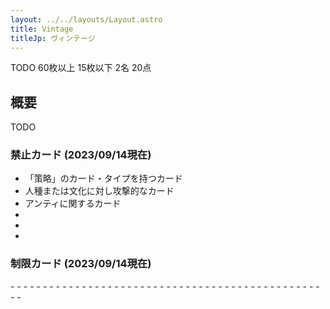 ```yaml
---
layout: ../../layouts/Layout.astro
title: Vintage
titleJp: ヴィンテージ
---
```



<div class="flex gap-2 m-2 flex-wrap justify-center">
  <Card title="カードプール" class="flex-none basis-80 xl:basis-96">
    <AreaIcon slot="img" />
    TODO
  </Card>
  <Card title="デッキ枚数" class="flex-none basis-80 xl:basis-96">
    <CardsIcon slot="img" />
    60枚以上
  </Card>
  <Card title="サイドボード枚数" class="flex-none basis-80 xl:basis-96">
    <PlusIcon slot="img" />
    15枚以下
  </Card>
  <Card title="プレイ人数" class="flex-none basis-80 xl:basis-96">
    <PeopleIcon slot="img" />
    2名
  </Card>
  <Card title="開始ライフ" class="flex-none basis-80 xl:basis-96">
    <HeartIcon slot="img" />
    20点
  </Card>
  <OXCard title="プレイ可能環境" class="flex-none basis-80 xl:basis-96" list={[
		{name:"Paper", value: true},
		{name:"Magic Online", value: true},
		{name:"Magic Arena", value: false}
	]}>
    <CircleIcon slot="img"/>
  </OXCard>
</div>

## 概要

TODO

### 禁止カード (2023/09/14現在)

- 「策略」のカード・タイプを持つカード
- 人種または文化に対し攻撃的なカード
- アンティに関するカード
- <CardName name="Chaos Orb" />
- <CardName name="Falling Star" />
- <CardName name="Shahrazad" />

### 制限カード (2023/09/14現在)

<div class="three-column-list">
	- <CardName name="Ancestral Recall" />
	- <CardName name="Balance" nameJp="天秤" />
	- <CardName name="Black Lotus" />
	- <CardName name="Brainstorm" nameJp="渦まく知識" />
	- <CardName name="Chalice of the Void" nameJp="虚空の杯" />
	- <CardName name="Channel" nameJp="チャネル" />
	- <CardName name="Demonic Consultation" />
	- <CardName name="Demonic Tutor" nameJp="悪魔の教示者" />
	- <CardName name="Dig Through Time" nameJp="時を越えた探索" />
	- <CardName name="Flash" nameJp="閃光" />
	- <CardName name="Gitaxian Probe" nameJp="ギタクシア派の調査" />
	- <CardName name="Golgari Grave-Troll" nameJp="ゴルガリの墓トロール" />
	- <CardName name="Gush" nameJp="噴出" />
	- <CardName name="Imperial Seal" nameJp="伝国の玉璽" />
	- <CardName name="Karn, the Great Creator" nameJp="大いなる創造者、カーン" />
	- <CardName name="Library of Alexandria" />
	- <CardName name="Lion's Eye Diamond" nameJp="ライオンの瞳のダイアモンド" />
	- <CardName name="Lodestone Golem" nameJp="磁石のゴーレム" />
	- <CardName name="Lotus Petal" nameJp="水蓮の花びら" />
	- <CardName name="Mana Crypt" nameJp="魔力の墓所" />
	- <CardName name="Mana Vault" nameJp="魔力の櫃" />
	- <CardName name="Memory Jar" nameJp="記憶の壺" />
	- <CardName name="Mental Misstep" nameJp="精神的つまづき" />
	- <CardName name="Merchant Scroll" nameJp="商人の巻物" />
	- <CardName name="Mind's Desire" nameJp="精神の願望" />
	- <CardName name="Monastery Mentor" nameJp="僧院の導師" />
	- <CardName name="Mox Emerald" />
	- <CardName name="Mox Jet" />
	- <CardName name="Mox Pearl" />
	- <CardName name="Mox Ruby" />
	- <CardName name="Mox Sapphire" />
	- <CardName name="Mystical Tutor" nameJp="神秘の教示者" />
	- <CardName name="Mystic Forge" nameJp="神秘の炉" />
	- <CardName name="Narset, Parter of Veils" nameJp="覆いを割く者、ナーセット" />
	- <CardName name="Necropotence" nameJp="ネクロポーテンス" />
	- <CardName name="Ponder" nameJp="思案" />
	- <CardName name="Sol Ring" nameJp="太陽の指輪" />
	- <CardName name="Strip Mine" nameJp="露天鉱床" />
	- <CardName name="Thorn of Amethyst" nameJp="アメジストのとげ" />
	- <CardName name="Time Vault" />
	- <CardName name="Time Walk" />
	- <CardName name="Timetwister" />
	- <CardName name="Tinker" nameJp="修繕" />
	- <CardName name="Tolarian Academy" nameJp="トレイリアのアカデミー" />
	- <CardName name="Treasure Cruise" nameJp="宝船の巡航" />
	- <CardName name="Trinisphere" nameJp="三なる宝球" />
	- <CardName name="Vampiric Tutor" nameJp="吸血の教示者" />
	- <CardName name="Wheel of Fortune" />
	- <CardName name="Windfall" nameJp="意外な授かり物" />
	- <CardName name="Yawgmoth's Will" nameJp="ヨーグモスの意志" />
</div>
